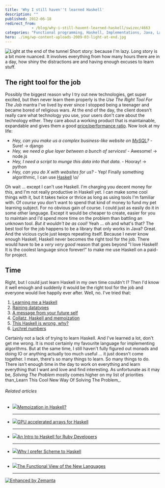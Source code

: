 ```yaml
---
title: 'Why I still haven''t learned Haskell'
description: ""
published: 2012-06-18
redirect_from: 
            - /blog/why-i-still-havent-learned-haskell/swizec/4663
categories: "Functional programming, Haskell, Implementations, Java, Languages, Programming, Tools, Uncategorized"
hero: ./img/wp-content-uploads-2009-03-light-at-end.jpg
---
```

![Light at the end of the tunnel](./img/wp-content-uploads-2009-03-light-at-end.jpg "Light at the end of the tunnel") Short story: because I'm lazy. Long story is a bit more nuanced. It involves everything from how many hours there are in a day, how shiny the distractions are and having enough excuses to learn stuff.

## The right tool for the job

Possibly the biggest reason why I try out new technologies, get super excited, but then never learn them properly is the _Use The Right Tool For The Job_ mantra I've lived by ever since I stopped being a teenager and became bored of religious wars. At the end of the day, the client doesn't really care what technology you use, your users don't care about the technology either. They care about a working product that is maintainable, expandable and gives them a good [price/performance ratio](http://en.wikipedia.org/wiki/Price/performance_ratio "Price/performance ratio"). Now look at my life:

- _Hey, can you make us a complex business-like website on [MySQL](http://en.wikipedia.org/wiki/MySQL "MySQL")?_ - Sure! -> django
- _Hey, we need a glue layer between a bunch of services!_ - Awesome! -> node.js
- _Hey, I need a script to munge this data into that data._ - Hooray! -> python
- _Hey, can you do X with websites for us?_ - Yep! Finally something algorithmic, I can use [Haskell](http://en.wikipedia.org/wiki/Haskell_%28programming_language%29 "Haskell (programming language)") \\o/

Oh wait ... except I can't use Haskell. I'm charging you decent money for this, and I'm not really productive in Haskell yet. I can make some cool things with it, but it takes twice or thrice as long as using tools I'm familiar with. Of _course_ you don't want to spend that kind of money to fund my pet learning subject. For no obvious gain of course. I could just as easily do it in some other language. Except it would be cheaper to create, easier for you to maintain and I'd spend more time on the problem than battling an unknown tool. _But it wouldn't be as cool!_ Yeah ... oh and what's that? The best tool for the job happens to be a library that only works in Java? Great. And the vicious cycle just keeps repeating itself. Because I never know enough Haskell, Haskell never becomes the right tool for the job. There would have to be a _very very good_ reason that goes beyond "I love Haskell! It is the coolest language since forever!" to make me use Haskell on a paid-for project.

## Time

Right, but I could just learn Haskell in my own time couldn't I? Then I'd know it well enough and suddenly it would be the right tool for the job and everyone would live happily ever after. Well, no. I've tried that:

1. [Learning me a Haskell](http://swizec.com/blog/learning-me-a-haskell/swizec/3272)
2. [Raining datatypes](http://swizec.com/blog/sabbatical-week-day-3-raining-datatypes/swizec/3293)
3. [A message from your future self](http://swizec.com/blog/a-message-from-your-future-self/swizec/3377)
4. [Collatz, Haskell and memoization](http://swizec.com/blog/collatz-haskell-and-memoization/swizec/3382)
5. [This Haskell is wrong, why?](http://swizec.com/blog/this-haskell-is-wrong-why/swizec/3489)
6. [Lychrel numbers](http://swizec.com/blog/lychrel-numbers/swizec/3559)

Certainly not a lack of trying to learn Haskell. And I've learned a lot, don't get me wrong. It is most certainly my favourite language for implementing algorithms. But at the same time, I still haven't fully figured out monads and doing IO or anything actually too much useful ... it just doesn't come together. I mean, there's so many things to learn. So many things to do. There isn't enough time in the day to work on everything and learn everything that I want and love and find interesting. As unfortunate as it may be, _Solving The Problem_ mostly comes higher on my list of priorities than_Learn This Cool New Way Of Solving The Problem_.

###### Related articles

- [![](http://i.zemanta.com/94679149_80_80.jpg)](http://stackoverflow.com/questions/3208258/memoization-in-haskell)[Memoization in Haskell?](http://stackoverflow.com/questions/3208258/memoization-in-haskell)

  * * *

- [![](http://i.zemanta.com/88781041_80_80.jpg)](http://justtesting.org/gpu-accelerated-array-computations-in-haskell)[GPU accelerated arrays for Haskell](http://justtesting.org/gpu-accelerated-array-computations-in-haskell)

  * * *

- [![](http://i.zemanta.com/noimg_00_80_80.jpg)](http://www.free-variable.org/2012/05/an-intro-to-haskell-for-ruby-programmers/)[An Intro to Haskell for Ruby Developers](http://www.free-variable.org/2012/05/an-intro-to-haskell-for-ruby-programmers/)

  * * *

- [![](http://i.zemanta.com/noimg_08_80_80.jpg)](http://slidetocode.com/2012/04/09/why-i-prefer-scheme-to-haskell/)[Why I prefer Scheme to Haskell](http://slidetocode.com/2012/04/09/why-i-prefer-scheme-to-haskell/)

  * * *

- [![](http://i.zemanta.com/noimg_11_80_80.jpg)](http://www.i-programmer.info/professional-programmer/i-programmer/3892-the-functional-view-of-the-new-languages.html)[The Functional View of the New Languages](http://www.i-programmer.info/professional-programmer/i-programmer/3892-the-functional-view-of-the-new-languages.html)

  * * *

[![Enhanced by Zemanta](http://img.zemanta.com/zemified_e.png?x-id=b8c535c5-2cdf-47f7-8371-444768f084df)](http://www.zemanta.com/?px "Enhanced by Zemanta")